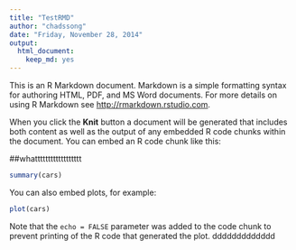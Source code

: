 ```yaml
---
title: "TestRMD"
author: "chadssong"
date: "Friday, November 28, 2014"
output:
  html_document:
    keep_md: yes
---
```


This is an R Markdown document. Markdown is a simple formatting syntax for authoring HTML, PDF, and MS Word documents. For more details on using R Markdown see <http://rmarkdown.rstudio.com>.

When you click the **Knit** button a document will be generated that includes both content as well as the output of any embedded R code chunks within the document. You can embed an R code chunk like this:


##whatttttttttttttttttt

```r
summary(cars)
```

You can also embed plots, for example:

```r
plot(cars)
```

Note that the `echo = FALSE` parameter was added to the code chunk to prevent printing of the R code that generated the plot.
ddddddddddddd